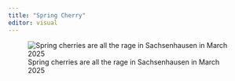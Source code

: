 ```yaml
---
title: "Spring Cherry"
editor: visual
---
```


![Spring cherries are all the rage in Sachsenhausen in March 2025](images/Spring-Cherry-Sachsenhausen-FFM-01.jpeg)
